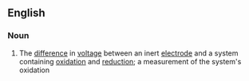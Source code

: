 {{also|Redoxpotential}}

==English==

===Noun===
{{en-noun}}

# {{lb|en|chemistry}} The [[difference]] in [[voltage]] between an inert [[electrode]] and a system containing [[oxidation]] and [[reduction]]; a measurement of the system's oxidation
#: {{syn|en|q1=abbreviation|eH}}